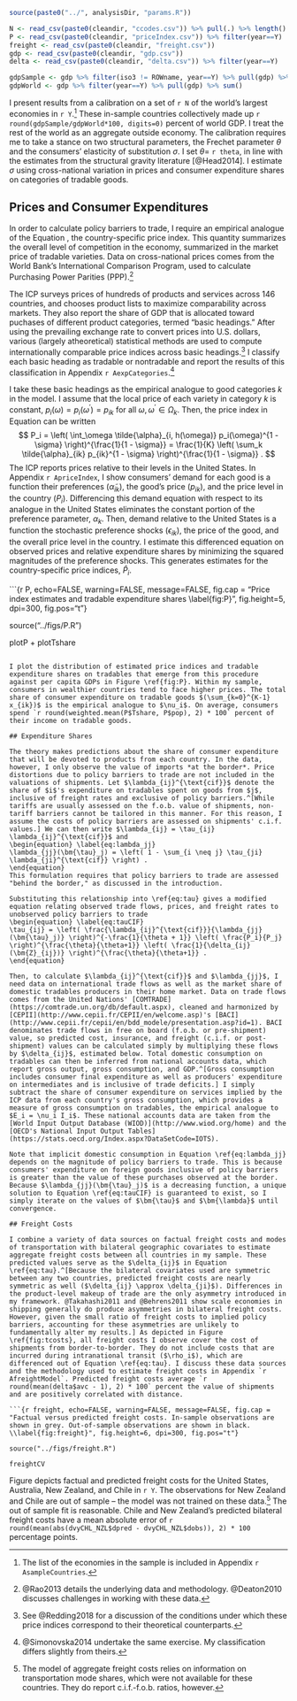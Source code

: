 ```r

source(paste0("../", analysisDir, "params.R"))

N <- read_csv(paste0(cleandir, "ccodes.csv")) %>% pull(.) %>% length()
P <- read_csv(paste0(cleandir, "priceIndex.csv")) %>% filter(year==Y)
freight <- read_csv(paste0(cleandir, "freight.csv"))
gdp <- read_csv(paste0(cleandir, "gdp.csv"))
delta <- read_csv(paste0(cleandir, "delta.csv")) %>% filter(year==Y)

gdpSample <- gdp %>% filter(iso3 != ROWname, year==Y) %>% pull(gdp) %>% sum()
gdpWorld <- gdp %>% filter(year==Y) %>% pull(gdp) %>% sum()

```

I present results from a calibration on a set of `r N` of the world's largest economies in `r Y`.^[The list of the economies in the sample is included in Appendix `r AsampleCountries`.] These in-sample countries collectively made up `r round(gdpSample/gdpWorld*100, digits=0)` percent of world GDP. I treat the rest of the world as an aggregate outside economy. The calibration requires me to take a stance on two structural parameters, the Frechet parameter $\theta$ and the consumers' elasticity of substitution $\sigma$. I set $\theta =$ `r theta`, in line with the estimates from the structural gravity literature [@Head2014]. I estimate $\sigma$ using cross-national variation in prices and consumer expenditure shares on categories of tradable goods. 

## Prices and Consumer Expenditures

In order to calculate policy barriers to trade, I require an empirical analogue of the Equation \ref{eq:P}, the country-specific price index. This quantity summarizes the overall level of competition in the economy, summarized in the market price of tradable varieties. Data on cross-national prices comes from the World Bank's International Comparison Program, used to calculate Purchasing Power Parities (PPP).^[@Rao2013 details the underlying data and methodology. @Deaton2010 discusses challenges in working with these data.]

The ICP surveys prices of hundreds of products and services across 146 countries, and chooses product lists to maximize comparability across markets. They also report the share of GDP that is allocated toward puchases of different product categories, termed "basic headings." After using the prevailing exchange rate to convert prices into U.S. dollars, various (largely atheoretical) statistical methods are used to compute internationally comparable price indices across basic headings.^[See @Redding2018 for a discussion of the conditions under which these price indices correspond to their theoretical counterparts.] I classify each basic heading as tradable or nontradable and report the results of this classification in Appendix `r AexpCategories`.^[@Simonovska2014 undertake the same exercise. My classification differs slightly from theirs.]

I take these basic headings as the empirical analogue to good categories $k$ in the model. I assume that the local price of each variety in category $k$ is constant, $p_i(\omega) = p_i(\omega^\prime) = p_{ik}$ for all $\omega, \omega^\prime \in \Omega_k$. Then, the price index in Equation \ref{eq:P} can be written
$$
P_i = \left( \int_\omega \tilde{\alpha}_{i, h(\omega)} p_i(\omega)^{1 - \sigma} \right)^{\frac{1}{1 - \sigma}} = \frac{1}{K} \left( \sum_k \tilde{\alpha}_{ik} p_{ik}^{1 - \sigma} \right)^{\frac{1}{1 - \sigma}} .
$$
The ICP reports prices relative to their levels in the United States. In Appendix `r ApriceIndex`, I show consumers' demand for each good is a function their preferences ($\tilde{\alpha}_{ik}$), the good's price ($p_{ik}$), and the price level in the country ($P_i$). Differencing this demand equation with respect to its analogue in the United States eliminates the constant portion of the preference parameter, $\alpha_k$. Then, demand relative to the United States is a function the stochastic preference shocks ($\epsilon_{ik}$), the price of the good, and the overall price level in the country. I estimate this differenced equation on observed prices and relative expenditure shares by minimizing the squared magnitudes of the preference shocks. This generates estimates for the country-specific price indices, $\hat{P}_i$.

```{r P, echo=FALSE, warning=FALSE, message=FALSE, fig.cap = "Price index estimates and tradable expenditure shares \\label{fig:P}", fig.height=5, dpi=300, fig.pos="t"}

source("../figs/P.R")

plotP + plotTshare

```

I plot the distribution of estimated price indices and tradable expenditure shares on tradables that emerge from this procedure against per capita GDPs in Figure \ref{fig:P}. Within my sample, consumers in wealthier countries tend to face higher prices. The total share of consumer expenditure on tradable goods $(\sum_{k=0}^{K-1} x_{ik})$ is the empirical analogue to $\nu_i$. On average, consumers spend `r round(weighted.mean(P$Tshare, P$pop), 2) * 100` percent of their income on tradable goods.

## Expenditure Shares

The theory makes predictions about the share of consumer expenditure that will be devoted to products from each country. In the data, however, I only observe the value of imports *at the border*. Price distortions due to policy barriers to trade are not included in the valuations of shipments. Let $\lambda_{ij}^{\text{cif}}$ denote the share of $i$'s expenditure on tradables spent on goods from $j$, inclusive of freight rates and exclusive of policy barriers.^[While tariffs are usually assessed on the f.o.b. value of shipments, non-tariff barriers cannot be tailored in this manner. For this reason, I assume the costs of policy barriers are assessed on shipments' c.i.f. values.] We can then write $\lambda_{ij} = \tau_{ij} \lambda_{ij}^{\text{cif}}$ and
\begin{equation} \label{eq:lambda_jj}
\lambda_{jj}(\bm{\tau}_j) = \left( 1 - \sum_{i \neq j} \tau_{ji} \lambda_{ji}^{\text{cif}} \right) .
\end{equation}
This formulation requires that policy barriers to trade are assessed "behind the border," as discussed in the introduction.

Substituting this relationship into \ref{eq:tau} gives a modified equation relating observed trade flows, prices, and freight rates to unobserved policy barriers to trade
\begin{equation} \label{eq:tauCIF}
\tau_{ij} = \left( \frac{\lambda_{ij}^{\text{cif}}}{\lambda_{jj}(\bm{\tau}_j)} \right)^{-\frac{1}{\theta + 1}} \left( \frac{P_i}{P_j} \right)^{\frac{\theta}{\theta+1}} \left( \frac{1}{\delta_{ij}(\bm{Z}_{ij})} \right)^{\frac{\theta}{\theta+1}} .
\end{equation}

Then, to calculate $\lambda_{ij}^{\text{cif}}$ and $\lambda_{jj}$, I need data on international trade flows as well as the market share of domestic tradables producers in their home market. Data on trade flows comes from the United Nations' [COMTRADE](https://comtrade.un.org/db/default.aspx), cleaned and harmonized by [CEPII](http://www.cepii.fr/CEPII/en/welcome.asp)'s [BACI](http://www.cepii.fr/cepii/en/bdd_modele/presentation.asp?id=1). BACI denominates trade flows in free on board (f.o.b. or pre-shipment) value, so predicted cost, insurance, and freight (c.i.f. or post-shipment) values can be calculated simply by multiplying these flows by $\delta_{ij}$, estimated below. Total domestic consumption on tradables can then be inferred from national accounts data, which report gross output, gross consumption, and GDP.^[Gross consumption includes consumer final expenditure as well as producers' expenditure on intermediates and is inclusive of trade deficits.] I simply subtract the share of consumer expenditure on services implied by the ICP data from each country's gross consumption, which provides a measure of gross consumption on tradables, the empirical analogue to $E_i = \nu_i I_i$. These national accounts data are taken from the [World Input Output Database (WIOD)](http://www.wiod.org/home) and the [OECD's National Input Output Tables](https://stats.oecd.org/Index.aspx?DataSetCode=IOTS).

Note that implicit domestic consumption in Equation \ref{eq:lambda_jj} depends on the magnitude of policy barriers to trade. This is because consumers' expenditure on foreign goods inclusive of policy barriers is greater than the value of these purchases observed at the border. Because $\lambda_{jj}(\bm{\tau}_j)$ is a decreasing function, a unique solution to Equation \ref{eq:tauCIF} is guaranteed to exist, so I simply iterate on the values of $\bm{\tau}$ and $\bm{\lambda}$ until convergence.

## Freight Costs

I combine a variety of data sources on factual freight costs and modes of transportation with bilateral geographic covariates to estimate aggregate freight costs between all countries in my sample. These predicted values serve as the $\delta_{ij}$ in Equation \ref{eq:tau}.^[Because the bilateral covariates used are symmetric between any two countries, predicted freight costs are nearly symmetric as well ($\delta_{ij} \approx \delta_{ji}$). Differences in the product-level makeup of trade are the only asymmetry introduced in my framework. @Takahashi2011 and @Behrens2011 show scale economies in shipping generally do produce asymmetries in bilateral freight costs. However, given the small ratio of freight costs to implied policy barriers, accounting for these asymmetries are unlikely to fundamentally alter my results.] As depicted in Figure \ref{fig:tcosts}, all freight costs I observe cover the cost of shipments from border-to-border. They do not include costs that are incurred during intranational transit ($\rho_i$), which are differenced out of Equation \ref{eq:tau}. I discuss these data sources and the methodology used to estimate freight costs in Appendix `r AfreightModel`. Predicted freight costs average `r round(mean(delta$avc - 1), 2) * 100` percent the value of shipments and are positively correlated with distance.

```{r freight, echo=FALSE, warning=FALSE, message=FALSE, fig.cap = "Factual versus predicted freight costs. In-sample observations are shown in grey. Out-of-sample observations are shown in black. \\label{fig:freight}", fig.height=6, dpi=300, fig.pos="t"}

source("../figs/freight.R")

freightCV

```

Figure \ref{fig:freight} depicts factual and predicted freight costs for the United States, Australia, New Zealand, and Chile in `r Y`. The observations for New Zealand and Chile are out of sample -- the model was not trained on these data.^[The model of aggregate freight costs relies on information on transportation mode shares, which were not available for these countries. They do report c.i.f.-f.o.b. ratios, however.] The out of sample fit is reasonable. Chile and New Zealand's predicted bilateral freight costs have a mean absolute error of `r round(mean(abs(dvyCHL_NZL$dpred - dvyCHL_NZL$dobs)), 2) * 100` percentage points.
